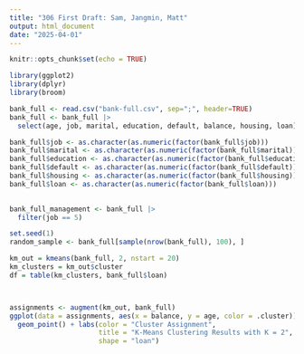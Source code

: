 ```yaml
---
title: "306 First Draft: Sam, Jangmin, Matt"
output: html_document
date: "2025-04-01"
---
```


```r
knitr::opts_chunk$set(echo = TRUE)
```
```r
library(ggplot2) 
library(dplyr) 
library(broom)
```

```r
bank_full <- read.csv("bank-full.csv", sep=";", header=TRUE)
bank_full <- bank_full |>
  select(age, job, marital, education, default, balance, housing, loan)
```

```r
bank_full$job <- as.character(as.numeric(factor(bank_full$job)))
bank_full$marital <- as.character(as.numeric(factor(bank_full$marital)))
bank_full$education <- as.character(as.numeric(factor(bank_full$education)))
bank_full$default <- as.character(as.numeric(factor(bank_full$default)))
bank_full$housing <- as.character(as.numeric(factor(bank_full$housing)))
bank_full$loan <- as.character(as.numeric(factor(bank_full$loan)))
  
```

```r
bank_full_management <- bank_full |>
  filter(job == 5)

set.seed(1)
random_sample <- bank_full[sample(nrow(bank_full), 100), ]

km_out = kmeans(bank_full, 2, nstart = 20)
km_clusters = km_out$cluster
df = table(km_clusters, bank_full$loan)



assignments <- augment(km_out, bank_full)
ggplot(data = assignments, aes(x = balance, y = age, color = .cluster)) +
  geom_point() + labs(color = "Cluster Assignment",
                      title = "K-Means Clustering Results with K = 2",
                      shape = "loan")
```

